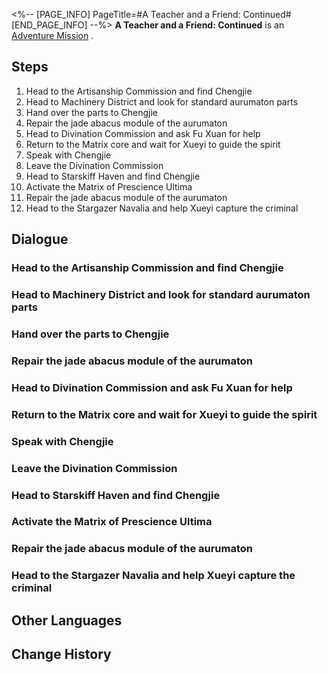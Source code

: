 <%-- [PAGE_INFO]
PageTitle=#A Teacher and a Friend: Continued#
[END_PAGE_INFO] --%>
{{Stub|Dialogue, characters, and location(s)}}
{{Mission Infobox
|id            = 2020403
|title         = 
|image         = Mission A Teacher and a Friend: Continued.png
|type          = Adventure
|event_name    = 
|chapter       = 
|requirements  = Complete [[Adventure Mission]] ''[[A Teacher and a Friend]]'' and wait for the next Daily [[Reset]]
|summary       = Chengjie chose to shed the burden of his master's dream and started contemplating what he truly desires for the first time.<br />Unlike the plot of traditional inspirational stories, Chengjie embarks on a new journey.
|characters    = <!--characters that appear in this mission-->
|startLocation = <!--location as it intially appears on the mission screen-->
|world         = <!--i.e. Penacony-->
|area          = <!--i.e. A Child's Dream-->
|prev          = 
|next          = 
|exp           = 250
|credits       = 15000
|stellarJade   = 
|other         = {{Card List|Refined Aether*1;Strale*25|delim=;}}
}}
'''A Teacher and a Friend: Continued''' is an [[Adventure Mission]]<!--in [world]-->.

==Steps==
# Head to the Artisanship Commission and find Chengjie
# Head to Machinery District and look for standard aurumaton parts
# Hand over the parts to Chengjie
# Repair the jade abacus module of the aurumaton
# Head to Divination Commission and ask Fu Xuan for help
# Return to the Matrix core and wait for Xueyi to guide the spirit
# Speak with Chengjie
# Leave the Divination Commission
# Head to Starskiff Haven and find Chengjie
# Activate the Matrix of Prescience Ultima
# Repair the jade abacus module of the aurumaton
# Head to the Stargazer Navalia and help Xueyi capture the criminal

<!--
==Gameplay Notes==

--><!--
==Trial Character==

-->
==Dialogue==
{{Stub Dialogue}}
{{Dialogue Start}}
:{{tx}}
{{Dialogue End}}

===Head to the Artisanship Commission and find Chengjie===
{{Mission Description|type=adventure|location=<!--to be added-->|update|Chengjie's enthusiasm has visibly faded, to the point that he even asks Qingque for tips to slack off... What happened to the Chengjie who was shooting for the stars? Let's pay him a visit.<br />You know it is nearly impossible to sustain a career with passion and dreams alone, but Chengjie's excitement seems to have died down a little too quickly.}}
{{Dialogue Start}}
:{{tx}}
{{Dialogue End}}

===Head to Machinery District and look for standard aurumaton parts===
{{Mission Description|type=adventure|location=<!--to be added-->|update|You only need to change a few parts to install a starskiff's system on an aurumaton? Well, the artisan said so, so you just have to look for the parts.<br />No matter what build an aurumaton is on the Xianzhou, they use standardized parts, what an efficient design.}}
{{Dialogue Start}}
:{{tx}}
{{Dialogue End}}

===Hand over the parts to Chengjie===
{{Mission Description|type=adventure|location=<!--to be added-->|update|It is as if you picked up trash by the side of the road. You pick up some standard aurumaton parts, so go ahead and hand it over to Chengjie.<br />It was supposed to be a production material requested from the Artisanship Commission... but let's not worry about that now.}}
{{Dialogue Start}}
:{{tx}}
{{Dialogue End}}

===Repair the jade abacus module of the aurumaton===
{{Mission Description|type=adventure|location=<!--to be added-->|update|As expected, whenever there is an opportunity to make you fix jade abaci, Luofu residents will take it. Go and give them a hand.<br />You've done it a few times by now. Honestly, it's not difficult to fix, but why does nobody want to do it themselves?}}
{{Dialogue Start}}
:{{tx}}
{{Dialogue End}}

===Head to Divination Commission and ask Fu Xuan for help===
{{Mission Description|type=adventure|location=<!--to be added-->|update|Qingque mentioned that the Ten-Lords Commission might be able to reunite Masters Chengjie and Ryan for a final time. No matter what the price is, you have to try your luck at the Divination Commission.<br />Luck smiles upon you! Just when you need a helping hand, a judge from the Ten-Lords Commission is present at the Divination Commission!}}
{{Dialogue Start}}
:{{tx}}
{{Dialogue End}}

===Return to the Matrix core and wait for Xueyi to guide the spirit===
{{Mission Description|type=adventure|location=<!--to be added-->|update|The three base terminals have been activated, what was left to do is for Madam Xueyi to guide Master Ryan back to the living world. Let's go, to the Matrix core.<br />Chengjie is prepared for the aurumaton to be inhabited. It can't be the one that attacks people, can it?}}
{{Dialogue Start}}
:{{tx}}
{{Dialogue End}}

===Speak with Chengjie===
{{Mission Description|type=adventure|location=<!--to be added-->|update|Master Ryan tears apart the last of his manuscripts and wants Chengjie to pursue his own dream. What does Chengjie think about that?<br />You understand that having a pursuit is something to be encouraged, and giving up a pursuit is the same... Which decision is the right choice, that depends on you.}}
{{Dialogue Start}}
:{{tx}}
{{Dialogue End}}

===Leave the Divination Commission===
{{Mission Description|type=adventure|location=<!--to be added-->|update|Only an awkward silence hangs in the air now. Go, leave the Divination Commission and let the Master Diviner and the judge busy themselves with their own business.<br />You understand, you should allow Chengjie some time to digest what has transpired. He'll look for you in a few days anyway.}}
{{Dialogue Start}}
:{{tx}}
{{Dialogue End}}

===Head to Starskiff Haven and find Chengjie===
{{Mission Description|type=adventure|location=<!--to be added-->|update|Chengjie seems to have recovered from his depressed episode. As he said, completing his master's final work could be a good closure, but this did not happen... Go to Starskiff Haven and talk to Chengjie again.<br />His master helped him unload the pressure he placed on himself, but it is still up to him to decide where to go next.}}
{{Dialogue Start}}
:{{tx}}
{{Dialogue End}}

===Activate the Matrix of Prescience Ultima===
{{Mission Description|type=adventure|location=<!--to be added-->|update|To accurately locate Master Ryan in the Hall of Karma, you need to activate the Matrix of Prescience Ultima and search for information about the deceased.<br />It sounds like the Matrix of Prescience Ultima can be used to do anything.}}
{{Dialogue Start}}
:{{tx}}
{{Dialogue End}}

===Repair the jade abacus module of the aurumaton===
{{Mission Description|type=adventure|location=<!--to be added-->|update|As expected, whenever there is an opportunity to make you fix jade abaci, Luofu residents will take it. Go and give them a hand.<br />You've done it a few times by now. Honestly, it's not difficult to fix, but why does nobody want to do it themselves?}}
{{Dialogue Start}}
:{{tx}}
{{Dialogue End}}

===Head to the Stargazer Navalia and help Xueyi capture the criminal===
{{Mission Description|type=adventure|location=<!--to be added-->|update|Both the Ten-Lords Commission and the Divination Commission need something of you, and you only need to apprehend the criminal for Madam Xueyi to ask for a favor from her. This is a great deal!<br />Which poor sod needs capturing and questioning?}}
{{Dialogue Start}}
:{{tx}}
{{Dialogue End}}

==Other Languages==
{{Other Languages
|en   = A Teacher and a Friend: Continued
|zhs  = 亦师亦友•续
|zht  = 亦師亦友•續
|ja   = 師であり、友であり・続
|ko   = 스승이자 벗•계속
|es   = Un maestro y un amigo (continuación II)
|fr   = Professeur et ami : Suite
|ru   = Учитель и друг: продолжение II
|th   = เป็นทั้งครูและเพื่อน: ภาคต่อ
|vi   = Vừa Thầy Vừa Bạn-Tiếp Theo
|de   = Ein Lehrer und ein Freund: Fortsetzung II
|id   = Guru dan Teman: Lanjutan
|pt   = Um Professor e um Amigo: Continuação
}}

==Change History==
{{Change History|1.0}}
